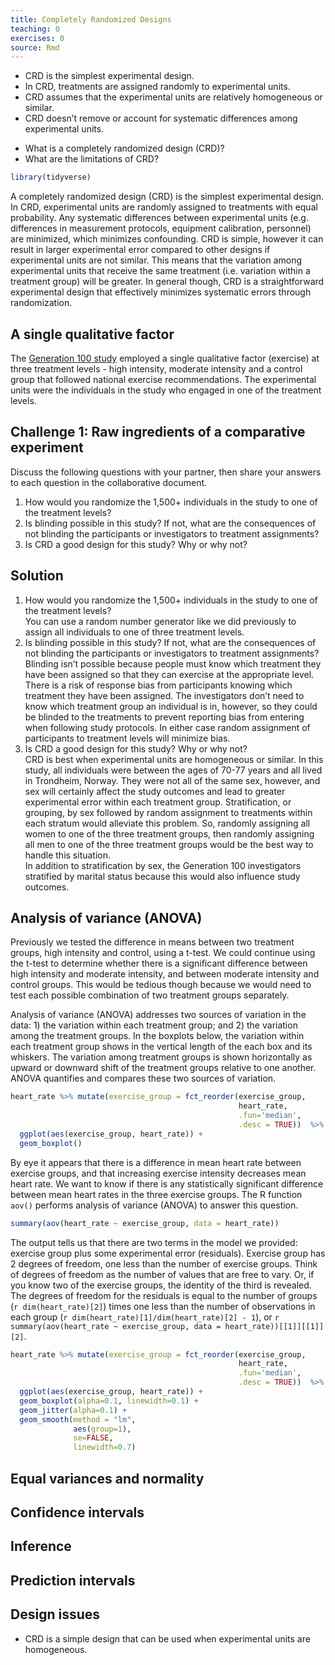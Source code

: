 ```yaml
---
title: Completely Randomized Designs
teaching: 0
exercises: 0
source: Rmd
---
```


::::::::::::::::::::::::::::::::::::::: objectives

- CRD is the simplest experimental design.
- In CRD, treatments are assigned randomly to experimental units.
- CRD assumes that the experimental units are relatively homogeneous or similar.
- CRD doesn't remove or account for systematic differences among experimental units.

::::::::::::::::::::::::::::::::::::::::::::::::::

:::::::::::::::::::::::::::::::::::::::: questions

- What is a completely randomized design (CRD)?
- What are the limitations of CRD?

::::::::::::::::::::::::::::::::::::::::::::::::::

```r
library(tidyverse)
```

A completely randomized design (CRD) is the simplest experimental design. In 
CRD, experimental units are randomly assigned to treatments with equal 
probability. Any systematic differences between experimental units (e.g. 
differences in measurement protocols, equipment calibration, personnel) are
minimized, which minimizes confounding. CRD is simple, however it can result in 
larger experimental error compared to other designs if experimental units are 
not similar. This means that the variation among experimental units that receive
the same treatment (i.e. variation within a treatment group) will be greater. In
general though, CRD is a straightforward experimental design that effectively minimizes systematic errors through randomization.

## A single qualitative factor
The [Generation 100 study](https://bmjopen.bmj.com/content/5/2/e007519)
employed a single qualitative factor (exercise) at three treatment levels - high
intensity, moderate intensity and a control group that followed national 
exercise recommendations. The experimental units were the individuals in the
study who engaged in one of the treatment levels.

:::::::::::::::::::::::::::::::::::::::  challenge

## Challenge 1: Raw ingredients of a comparative experiment

Discuss the following questions with your partner, then share your answers
to each question in the collaborative document.

1. How would you randomize the 1,500+ individuals in the study to one of the
treatment levels?  
2. Is blinding possible in this study? If not, what are the consequences of
not blinding the participants or investigators to treatment assignments?  
3. Is CRD a good design for this study? Why or why not?  

:::::::::::::::  solution

## Solution

1. How would you randomize the 1,500+ individuals in the study to one of the
treatment levels?  
You can use a random number generator like we did previously to assign all
individuals to one of three treatment levels.  
2. Is blinding possible in this study? If not, what are the consequences of
not blinding the participants or investigators to treatment assignments?  
Blinding isn't possible because people must know which treatment they have been
assigned so that they can exercise at the appropriate level. There is a risk of
response bias from participants knowing which treatment they have been assigned.
The investigators don't need to know which treatment group an individual is in,
however, so they could be blinded to the treatments to prevent reporting bias 
from entering when following study protocols. In either case random assignment
of participants to treatment levels will minimize bias.  
3. Is CRD a good design for this study? Why or why not?  
CRD is best when experimental units are homogeneous or similar. In this study,
all individuals were between the ages of 70-77 years and all lived in 
Trondheim, Norway. They were not all of the same sex, however, and sex will
certainly affect the study outcomes and lead to greater experimental error
within each treatment group. Stratification, or grouping, by sex followed by 
random assignment to treatments within each stratum would alleviate this 
problem. So, randomly assigning all women to one of the three treatment groups, 
then randomly assigning all men to one of the three treatment groups would be 
the best way to handle this situation.  
In addition to stratification by sex, the Generation 100 investigators 
stratified by marital status because this would also influence study outcomes.

:::::::::::::::::::::::::

::::::::::::::::::::::::::::::::::::::::::::::::::

## Analysis of variance (ANOVA)
Previously we tested the difference in means between two treatment groups, 
high intensity and control, using a t-test. We could continue using the t-test
to determine whether there is a significant difference between high intensity
and moderate intensity, and between moderate intensity and control groups. This
would be tedious though because we would need to test each possible combination 
of two treatment groups separately.

Analysis of variance (ANOVA) addresses two sources of variation in the data:
1) the variation within each treatment group; and 2) the variation among the
treatment groups. In the boxplots below, the variation within each treatment
group shows in the vertical length of the each box and its whiskers. The 
variation among treatment groups is shown horizontally as upward or
downward shift of the treatment groups relative to one another. ANOVA quantifies
and compares these two sources of variation.

```r
heart_rate %>% mutate(exercise_group = fct_reorder(exercise_group, 
                                                   heart_rate, 
                                                   .fun='median', 
                                                   .desc = TRUE))  %>% 
  ggplot(aes(exercise_group, heart_rate)) + 
  geom_boxplot()
```

By eye it appears that there is a difference in mean heart rate between exercise
groups, and that increasing exercise intensity decreases mean heart rate. We 
want to know if there is any statistically significant difference between mean 
heart rates in the three exercise groups. The R function `aov()` performs
analysis of variance (ANOVA) to answer this question.

```r
summary(aov(heart_rate ~ exercise_group, data = heart_rate))
```

The output tells us that there are two terms in the model we provided: exercise 
group plus some experimental error (residuals). Exercise group has 2 degrees of
freedom, one less than the number of exercise groups. Think of degrees of 
freedom as the number of values that are free to vary. Or, if you know two of 
the exercise groups, the identity of the third is revealed. The degrees of 
freedom for the residuals is equal to the number of groups 
(`r dim(heart_rate)[2]`) times one less than the number 
of observations in each group (`r dim(heart_rate)[1]/dim(heart_rate)[2] - 1`), 
or `r summary(aov(heart_rate ~ exercise_group, data = heart_rate))[[1]][[1]][2]`.

```r
heart_rate %>% mutate(exercise_group = fct_reorder(exercise_group, 
                                                   heart_rate, 
                                                   .fun='median', 
                                                   .desc = TRUE))  %>% 
  ggplot(aes(exercise_group, heart_rate)) + 
  geom_boxplot(alpha=0.1, linewidth=0.1) +
  geom_jitter(alpha=0.1) +
  geom_smooth(method = "lm", 
              aes(group=1), 
              se=FALSE, 
              linewidth=0.7)
```
## Equal variances and normality

## Confidence intervals

## Inference

## Prediction intervals

## Design issues



:::::::::::::::::::::::::::::::::::::::: keypoints

- CRD is a simple design that can be used when experimental units are homogeneous.

::::::::::::::::::::::::::::::::::::::::::::::::::


